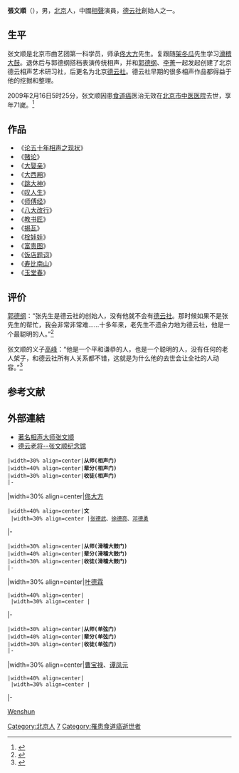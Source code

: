 {{艺人
|姓名 = 張文順
|类型 = 曲艺家
|图片 = 
|图片尺寸 = 
|图片简介 = 
|本名 = 
|外文名 = 
|外文 = 
|罗马拼音 = 
|英文名 = 
|昵称 = 
|其他艺名 = 
|国籍 = {{CHN-MLD}}
|民族 = [[汉族|汉族]]
|籍贯 = 
|出生日期 = {{birth date|1938|10|17}}
|出生地点 = {{CHN-1928}}[[北平市|北平市]]
|逝世日期 = {{death_date_and_age|2009|2|16|1938|10|17}}
|逝世地点 = {{CHN}}[[北京市|北京市]]
|职业 = [[相声|相聲演員]]、滑稽大鼓演唱家
|语言 = [[汉语|汉语]]
|教育程度 = 
|母校 = 
|宗教信仰 = 
|配偶 = 
|儿女 = 
|父母 = 
|亲属 = 义子[[高峰_(相声演员)|高峰]]
|音乐类型 = 
|演奏乐器 = 
|出道地点 = 
|出道日期 = 
|出道作 = 
|代表作 = 
|著名角色 = 
|活跃年代 = 1956年 - 2009年
|唱片公司 = 
|经纪公司 = 
|签名 = 
|签名大小 = 
|签名替代 = 
|网站 = 
|相关团体 = 
|module = {{Crosstalk actor master-apprentice relation module
  |师承 = [[佟大方|佟大方]]
  |世代 = 七
  |辈分 = 文
  |徒弟 = {{ubl|[[张德武|张德武]]|[[徐德亮|徐德亮]]|[[邓德勇|邓德勇]]}}
  }}
|IMDb = 
|现任成员 = 
|过往成员 = 
|著名乐器 = 
|奖项 = 
}}
'''張文順'''（{{bd|1938年|10月17日|2009年|2月16日|catIdx=Zhang張文順}}），男，[[北京|北京]]人，中國[[相聲|相聲]]演員，[[德云社|德云社]]創始人之一。

== 生平 ==
张文顺是北京市曲艺团第一科学员，师承[[佟大方|佟大方]]先生。复跟随[[架冬瓜|架冬瓜]]先生学习[[滑稽大鼓|滑稽大鼓]]。退休后与郭德纲搭档表演传统相声，并和[[郭德纲|郭德纲]]、[[李菁_(相声演员)|李菁]]一起发起创建了北京德云相声艺术研习社，后更名为北京[[德云社|德云社]]。德云社早期的很多相声作品都得益于他的挖掘和整理。

2009年2月16日5时25分，张文顺因患[[食道癌|食道癌]]医治无效在[[北京市中医医院|北京市中医医院]]去世，享年71嵗。<ref>{{cite web |url=http://ent.sina.com.cn/h/2009-02-16/11142377181.shtml |title=张文顺今晨逝世 德云社停演一周以示纪念 |publisher=新浪网 |accessdate=2009-02-16 |work= |language=zh-cn |archive-date=2021-03-21 |archive-url=https://web.archive.org/web/20210321214044/http://ent.sina.com.cn/h/2009-02-16/11142377181.shtml |dead-url=no }}</ref>

== 作品 ==
*《[[论五十年相声之现状|论五十年相声之现状]]》 
*《[[赌论|赌论]]》
*《[[大娶亲|大娶亲]]》
*《[[大西厢|大西厢]]》
*《[[跳大神|跳大神]]》
*《[[叹人生|叹人生]]》  
*《[[师傅经|师傅经]]》
*《[[八大改行|八大改行]]》 
*《[[教书匠|教书匠]]》
*《[[揭瓦|揭瓦]]》
*《[[栓娃娃|栓娃娃]]》
*《[[富贵图|富贵图]]》
*《[[饭店题词|饭店题词]]》
*《[[寿比南山|寿比南山]]》
*《[[玉堂春|玉堂春]]》

== 评价 ==
[[郭德纲|郭德纲]]：“张先生是德云社的创始人，没有他就不会有[[德云社|德云社]]。那时候如果不是张先生的帮忙，我会非常非常难……十多年来，老先生不遗余力地为德云社，他是一个最聪明的人。”<ref>{{cite web |url=http://ent.sina.com.cn/j/2009-02-16/13512377387.shtml |title=郭德纲哭别张文顺：没有他就没有德云社 |publisher=新浪网 |accessdate=2009-02-16 |work= |language=zh-cn |archive-date=2021-03-21 |archive-url=https://web.archive.org/web/20210321214039/https://d8.sina.com.cn/litong/zhitou/wenjing28/js/postMan.js |dead-url=no }}</ref>

张文顺的义子[[高峰_(相声演员)|高峰]]：“他是一个平和谦恭的人，也是一个聪明的人，没有任何的老人架子，和德云社所有人关系都不错，这就是为什么他的去世会让全社的人动容。”<ref>{{cite web |url=http://ent.sina.com.cn/j/2009-02-16/14082377408.shtml |title=义子高峰追忆张文顺：平和谦恭的老人 |publisher=2009-2-16 |accessdate= |work= |language=zh-cn |archive-date=2021-03-21 |archive-url=https://web.archive.org/web/20210321214042/https://d5.sina.com.cn/litong/zhitou/wenjing28/js/postMan.js |dead-url=no }}</ref>

== 参考文献 ==
{{Reflist}}

==外部連結==
*[http://www.lifeall.com/mem/5733/main.ahtml 著名相声大师张文顺] {{Wayback|url=http://www.lifeall.com/mem/5733/main.ahtml |date=20090221144933 }}
*[http://zhangwensun.memsky.com/templet/memorial/%e6%a3%8b%e7%90%b4%e4%b9%a6%e7%94%bb%c2%b7%e4%b9%a6.aspx?gid=1726 德云老将--张文顺纪念馆] {{Wayback|url=http://zhangwensun.memsky.com/templet/memorial/%e6%a3%8b%e7%90%b4%e4%b9%a6%e7%94%bb%c2%b7%e4%b9%a6.aspx?gid=1726 |date=20090523202614 }}
{{start box}}
 |width=30% align=center|'''从师(相声门)'''
 |width=40% align=center|'''辈分(相声门)'''
 |width=30% align=center|'''收徒(相声门)'''
 |-
|width=30% align=center|[[佟大方|佟大方]]
 |width=40% align=center|'''文'''<br />
 |width=30% align=center |[[张德武|张德武]]、[[徐德亮|徐德亮]]、[[邓德勇|邓德勇]]
|-
 |width=30% align=center|'''从师(滑稽大鼓门)'''
 |width=40% align=center|'''辈分(滑稽大鼓门)'''
 |width=30% align=center|'''收徒(滑稽大鼓门)'''
 |-
|width=30% align=center|[[叶德霖|叶德霖]]
 |width=40% align=center|<br />
 |width=30% align=center |
|-
 |width=30% align=center|'''从师(单弦门)'''
 |width=40% align=center|'''辈分(单弦门)'''
 |width=30% align=center|'''收徒(单弦门)'''
 |-
|width=30% align=center|[[曹宝禄|曹宝禄]]、[[谭凤元|谭凤元]]
 |width=40% align=center|<br />
 |width=30% align=center |
|-
{{end box}}

{{德云社}}

{{Authority control}}
{{DEFAULTSORT:Zhang张}}
[[category:張姓|Wenshun]]
[[Category:北京人|Category:北京人]]
[[Category:相声演员|7]]
[[Category:罹患食道癌逝世者|Category:罹患食道癌逝世者]]